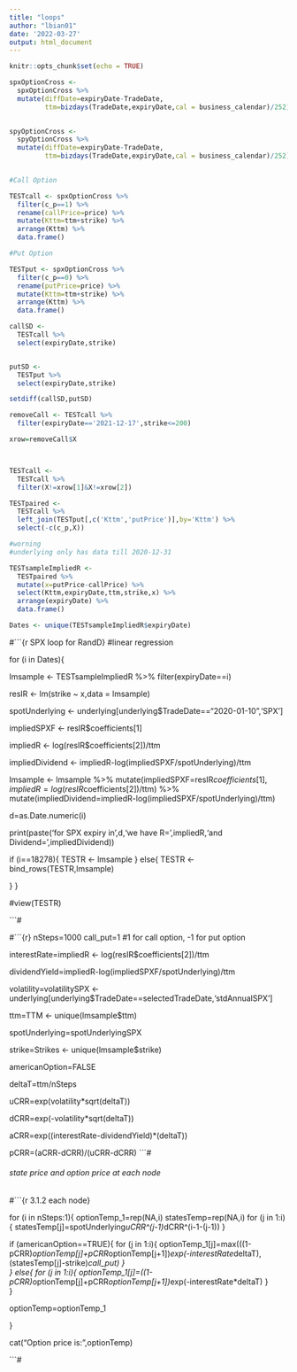```yaml
---
title: "loops"
author: "lbian01"
date: '2022-03-27'
output: html_document
---
```


```r
knitr::opts_chunk$set(echo = TRUE)
```

```r
spxOptionCross <- 
  spxOptionCross %>% 
  mutate(diffDate=expiryDate-TradeDate,
         ttm=bizdays(TradeDate,expiryDate,cal = business_calendar)/252) 
  
```


```r
spyOptionCross <- 
  spyOptionCross %>% 
  mutate(diffDate=expiryDate-TradeDate,
         ttm=bizdays(TradeDate,expiryDate,cal = business_calendar)/252) 
  
```


```r

#Call Option

TESTcall <- spxOptionCross %>% 
  filter(c_p==1) %>% 
  rename(callPrice=price) %>% 
  mutate(Kttm=ttm+strike) %>% 
  arrange(Kttm) %>% 
  data.frame()

#Put Option

TESTput <- spxOptionCross %>% 
  filter(c_p==0) %>% 
  rename(putPrice=price) %>% 
  mutate(Kttm=ttm+strike) %>% 
  arrange(Kttm) %>% 
  data.frame()

```

```r
callSD <- 
  TESTcall %>% 
  select(expiryDate,strike)


putSD <- 
  TESTput %>% 
  select(expiryDate,strike)

setdiff(callSD,putSD)
```



```r
removeCall <- TESTcall %>% 
  filter(expiryDate=='2021-12-17',strike<=200)

xrow=removeCall$X



TESTcall <- 
  TESTcall %>% 
  filter(X!=xrow[1]&X!=xrow[2])

```


```r

TESTpaired <- 
  TESTcall %>% 
  left_join(TESTput[,c('Kttm','putPrice')],by='Kttm') %>% 
  select(-c(c_p,X))

#worning
#underlying only has data till 2020-12-31

```




```r

TESTsampleImpliedR <- 
  TESTpaired %>% 
  mutate(x=putPrice-callPrice) %>% 
  select(Kttm,expiryDate,ttm,strike,x) %>% 
  arrange(expiryDate) %>% 
  data.frame()

Dates <- unique(TESTsampleImpliedR$expiryDate)

```



#```{r SPX loop for RandD}
#linear regression



for (i in Dates){

  
lmsample <- 
  TESTsampleImpliedR %>% 
  filter(expiryDate==i)

resIR <- lm(strike ~ x,data = lmsample)

spotUnderlying <- underlying[underlying$TradeDate=="2020-01-10",'SPX']

impliedSPXF <- resIR$coefficients[1]

impliedR <- log(resIR$coefficients[2])/ttm

impliedDividend <- impliedR-log(impliedSPXF/spotUnderlying)/ttm

lmsample <- 
  lmsample %>% 
  mutate(impliedSPXF=resIR$coefficients[1],
         impliedR=log(resIR$coefficients[2])/ttm) %>% 
  mutate(impliedDividend=impliedR-log(impliedSPXF/spotUnderlying)/ttm) 

d=as.Date.numeric(i)

print(paste('for SPX expiry in',d,'we have R=',impliedR,'and Dividend=  ',impliedDividend))

if (i==18278){
  TESTR <- lmsample
} else{ TESTR <- bind_rows(TESTR,lmsample)
    
  }
}


#view(TESTR)


```#



#```{r}
nSteps=1000
call_put=1 #1 for call option, -1 for put option

interestRate=impliedR <- log(resIR$coefficients[2])/ttm

dividendYield=impliedR-log(impliedSPXF/spotUnderlying)/ttm

volatility=volatilitySPX <- underlying[underlying$TradeDate==selectedTradeDate,'stdAnnualSPX']

ttm=TTM <- unique(lmsample$ttm)

spotUnderlying=spotUnderlyingSPX

strike=Strikes <- unique(lmsample$strike)

americanOption=FALSE

deltaT=ttm/nSteps

uCRR=exp(volatility*sqrt(deltaT))

dCRR=exp(-volatility*sqrt(deltaT))

aCRR=exp((interestRate-dividendYield)*(deltaT))

pCRR=(aCRR-dCRR)/(uCRR-dCRR)
```#





###### state price and option price at each node

#```{r 3.1.2 each node}

for (i in nSteps:1){
  optionTemp_1=rep(NA,i)
  statesTemp=rep(NA,i)
  for (j in 1:i){
    statesTemp[j]=spotUnderlying*uCRR^(j-1)*dCRR^(i-1-(j-1))
  }
  
  if (americanOption==TRUE){
    for (j in 1:i){
      optionTemp_1[j]=max(((1-pCRR)*optionTemp[j]+pCRR*optionTemp[j+1])*exp(-interestRate*deltaT),(statesTemp[j]-strike)*call_put)
    }    
  }  else{
    for (j in 1:i){
      optionTemp_1[j]=((1-pCRR)*optionTemp[j]+pCRR*optionTemp[j+1])*exp(-interestRate*deltaT)
    }     
  }
  
  optionTemp=optionTemp_1

}

cat("Option price is: ",optionTemp)

```#





